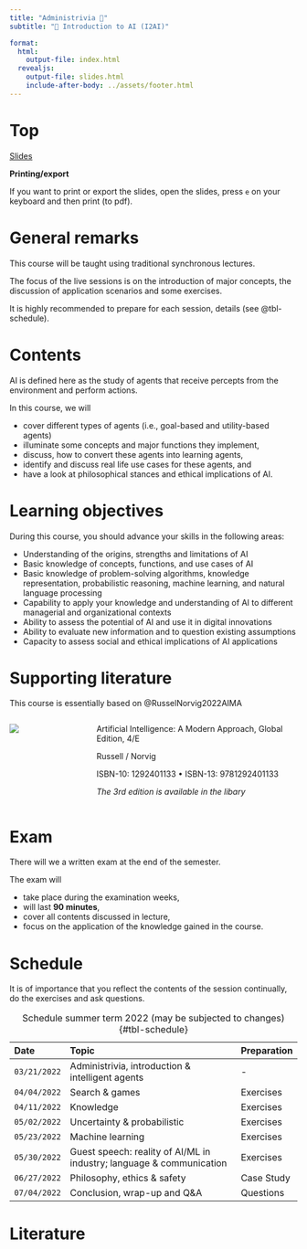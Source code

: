 ```yaml
---
title: "Administrivia 🧐"
subtitle: "🧠 Introduction to AI (I2AI)"

format: 
  html:
    output-file: index.html
  revealjs:
    output-file: slides.html 
    include-after-body: ../assets/footer.html
---
```


# Top{visibility="hidden" .slide-link-hidden .unlisted}
[Slides](slides.html)

__Printing/export__

If you want to print or export the slides, open the slides, press `e` on your keyboard and then print (to pdf).

# General remarks

This course will be taught using traditional synchronous lectures. 

The focus of the live sessions is on the introduction of major concepts, the discussion of application scenarios and some exercises.

It is highly recommended to prepare for each session, details (see @tbl-schedule).

# Contents

AI is defined here as the study of agents that receive percepts from the environment and perform actions.

In this course, we will 

:::{.incremental}

- cover different types of agents (i.e., goal-based and utility-based agents)
- illuminate some concepts and major functions they implement,
- discuss, how to convert these agents into learning agents,
- identify and discuss real life use cases for these agents, and
- have a look at philosophical stances and ethical implications of AI.

:::

# Learning objectives

During this course, you should advance your skills in the following areas:

::: {.incremental}
- Understanding of the origins, strengths and limitations of AI
- Basic knowledge of concepts, functions, and use cases of AI
- Basic knowledge of problem-solving algorithms, knowledge representation, probabilistic reasoning, machine learning, and natural language processing
- Capability to apply your knowledge and understanding of AI to different managerial and organizational contexts
- Ability to assess the potential of AI and use it in digital innovations
- Ability to evaluate new information and to question existing assumptions
- Capacity to assess social and ethical implications of AI applications
:::

# Supporting literature

This course is essentially based on @RusselNorvig2022AIMA

::::{.columns}
:::{.column width="30%"}

![](images/RusselNorvig2022AIMA.jpeg)

:::
:::{.column}
Artificial Intelligence: A Modern Approach, Global Edition, 4/E  

Russell / Norvig  

ISBN-10: 1292401133 • ISBN-13: 9781292401133  

*The 3rd edition is available in the libary*
:::
::::

# Exam

There will we a written exam at the end of the semester. 

The exam will

- take place during the examination weeks,
- will last __90 minutes__,
- cover all contents discussed in lecture,
- focus on the application of the knowledge gained in the course.

# Schedule {.scrollable}

::: {.notes}
It is of importance that you reflect the contents of the session continually, do the exercises and ask questions.
:::

::: {.column-page-right}

|Date        |Topic                                              |Preparation      |
|:-----------|:--------------------------------------------------|:----------------|
|`03/21/2022`|Administrivia, introduction & intelligent agents   |-
|`04/04/2022`|Search & games                                     |Exercises
|`04/11/2022`|Knowledge                                          |Exercises
|`05/02/2022`|Uncertainty & probabilistic                        |Exercises
|`05/23/2022`|Machine learning                                   |Exercises
|`05/30/2022`|Guest speech: reality of AI/ML in industry; language & communication           |Exercises
|`06/27/2022`|Philosophy, ethics & safety                        |Case Study
|`07/04/2022`|Conclusion, wrap-up and Q&A                        |Questions

: Schedule summer term 2022 (may be subjected to changes) {#tbl-schedule}

:::

# Literature
::: {#refs}
:::